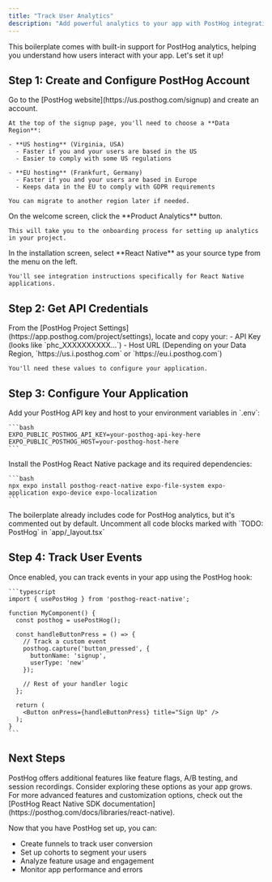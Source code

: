 ```yaml
---
title: "Track User Analytics"
description: "Add powerful analytics to your app with PostHog integration"
---
```


This boilerplate comes with built-in support for PostHog analytics, helping you understand how users interact with your app. Let's set it up!

## Step 1: Create and Configure PostHog Account

<Steps>
  <Step title="Create a PostHog Account">
    Go to the [PostHog website](https://us.posthog.com/signup) and create an account.

    At the top of the signup page, you'll need to choose a **Data Region**:

    - **US hosting** (Virginia, USA)
      - Faster if you and your users are based in the US
      - Easier to comply with some US regulations

    - **EU hosting** (Frankfurt, Germany)
      - Faster if you and your users are based in Europe
      - Keeps data in the EU to comply with GDPR requirements

    You can migrate to another region later if needed.
  </Step>

  <Step title="Select Product Analytics">
    On the welcome screen, click the **Product Analytics** button.

    This will take you to the onboarding process for setting up analytics in your project.
  </Step>

  <Step title="Choose React Native Integration">
    In the installation screen, select **React Native** as your source type from the menu on the left.

    You'll see integration instructions specifically for React Native applications.
  </Step>
</Steps>

## Step 2: Get API Credentials

<Steps>
  <Step title="Copy Your API Key and Host">
    From the [PostHog Project Settings](https://app.posthog.com/project/settings), locate and copy your:
    - API Key (looks like `phc_XXXXXXXXXX...`) 
    - Host URL (Depending on your Data Region, `https://us.i.posthog.com` or `https://eu.i.posthog.com`)

    You'll need these values to configure your application.
  </Step>
</Steps>

## Step 3: Configure Your Application

<Steps>
  <Step title="Configure Environment Variables">
    Add your PostHog API key and host to your environment variables in `.env`:

    ```bash
    EXPO_PUBLIC_POSTHOG_API_KEY=your-posthog-api-key-here
    EXPO_PUBLIC_POSTHOG_HOST=your-posthog-host-here
    ```
  </Step>

  <Step title="Install Dependencies">
    Install the PostHog React Native package and its required dependencies:

    ```bash
    npx expo install posthog-react-native expo-file-system expo-application expo-device expo-localization
    ```
  </Step>

  <Step title="Enable PostHog">
    The boilerplate already includes code for PostHog analytics, but it's commented out by default.
    Uncomment all code blocks marked with `TODO: PostHog` in `app/_layout.tsx`
  </Step>
</Steps>

## Step 4: Track User Events

<Steps>
  <Step title="Implement Event Tracking">
    Once enabled, you can track events in your app using the PostHog hook:

    ```typescript
    import { usePostHog } from 'posthog-react-native';

    function MyComponent() {
      const posthog = usePostHog();
      
      const handleButtonPress = () => {
        // Track a custom event
        posthog.capture('button_pressed', {
          buttonName: 'signup',
          userType: 'new'
        });
        
        // Rest of your handler logic
      };
      
      return (
        <Button onPress={handleButtonPress} title="Sign Up" />
      );
    }
    ```
  </Step>
</Steps>

## Next Steps

<Tip>
  PostHog offers additional features like feature flags, A/B testing, and session recordings. Consider exploring these options as your app grows.
</Tip>

<Info>
  For more advanced features and customization options, check out the [PostHog React Native SDK documentation](https://posthog.com/docs/libraries/react-native).
</Info>

Now that you have PostHog set up, you can:
- Create funnels to track user conversion
- Set up cohorts to segment your users
- Analyze feature usage and engagement
- Monitor app performance and errors
